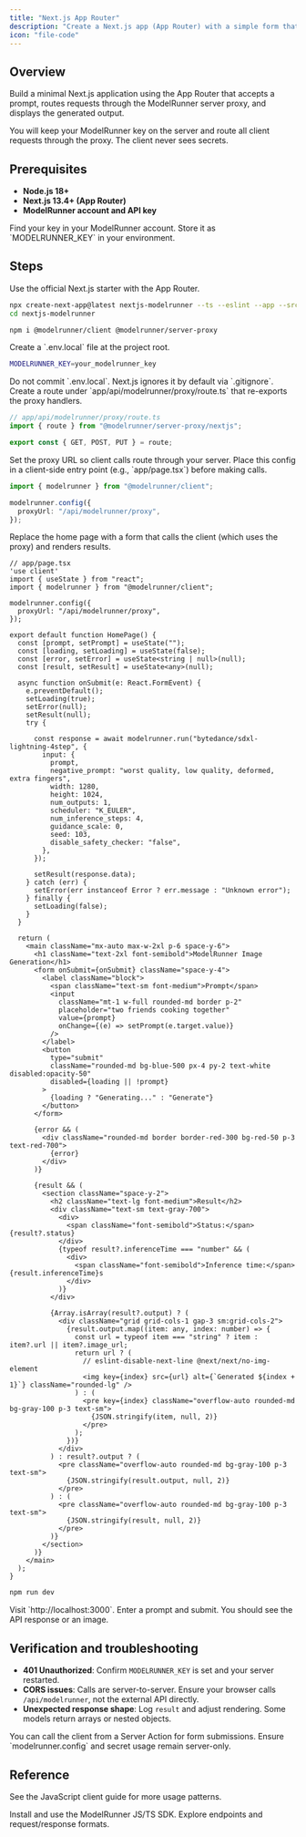 ```yaml
---
title: "Next.js App Router"
description: "Create a Next.js app (App Router) with a simple form that calls a ModelRunner model using the JavaScript client."
icon: "file-code"
---
```


## Overview

Build a minimal Next.js application using the App Router that accepts a prompt, routes requests through the ModelRunner server proxy, and displays the generated output.

<Callout>
You will keep your ModelRunner key on the server and route all client requests through the proxy. The client never sees secrets.
</Callout>

## Prerequisites

- **Node.js 18+**
- **Next.js 13.4+ (App Router)**
- **ModelRunner account and API key**

<Tip>
Find your key in your ModelRunner account. Store it as `MODELRUNNER_KEY` in your environment.
</Tip>

## Steps

<Steps>
  <Step title="Create a Next.js app">
    Use the official Next.js starter with the App Router.

```bash
npx create-next-app@latest nextjs-modelrunner --ts --eslint --app --src-dir --tailwind
cd nextjs-modelrunner
```

  </Step>

  <Step title="Install the ModelRunner client and proxy">

```bash
npm i @modelrunner/client @modelrunner/server-proxy
```

  </Step>

  <Step title="Add environment variable">
    Create a `.env.local` file at the project root.

```bash
MODELRUNNER_KEY=your_modelrunner_key
```

  <Warning>
Do not commit `.env.local`. Next.js ignores it by default via `.gitignore`.
  </Warning>
  </Step>

  <Step title="Add the proxy route (App Router)">
    Create a route under `app/api/modelrunner/proxy/route.ts` that re-exports the proxy handlers.

```ts
// app/api/modelrunner/proxy/route.ts
import { route } from "@modelrunner/server-proxy/nextjs";

export const { GET, POST, PUT } = route;
```

  </Step>
  
  <Step title="Configure the client to use the proxy">
    Set the proxy URL so client calls route through your server. Place this config in a client-side entry point (e.g., `app/page.tsx`) before making calls.

```ts
import { modelrunner } from "@modelrunner/client";

modelrunner.config({
  proxyUrl: "/api/modelrunner/proxy",
});
```

  </Step>

  <Step title="Build the UI: simple prompt form">
    Replace the home page with a form that calls the client (which uses the proxy) and renders results.

```tsx
// app/page.tsx
'use client'
import { useState } from "react";
import { modelrunner } from "@modelrunner/client";

modelrunner.config({
  proxyUrl: "/api/modelrunner/proxy",
});

export default function HomePage() {
  const [prompt, setPrompt] = useState("");
  const [loading, setLoading] = useState(false);
  const [error, setError] = useState<string | null>(null);
  const [result, setResult] = useState<any>(null);

  async function onSubmit(e: React.FormEvent) {
    e.preventDefault();
    setLoading(true);
    setError(null);
    setResult(null);
    try {

      const response = await modelrunner.run("bytedance/sdxl-lightning-4step", {
        input: {
          prompt,
          negative_prompt: "worst quality, low quality, deformed, extra fingers",
          width: 1280,
          height: 1024,
          num_outputs: 1,
          scheduler: "K_EULER",
          num_inference_steps: 4,
          guidance_scale: 0,
          seed: 103,
          disable_safety_checker: "false",
        },
      });

      setResult(response.data);
    } catch (err) {
      setError(err instanceof Error ? err.message : "Unknown error");
    } finally {
      setLoading(false);
    }
  }

  return (
    <main className="mx-auto max-w-2xl p-6 space-y-6">
      <h1 className="text-2xl font-semibold">ModelRunner Image Generation</h1>
      <form onSubmit={onSubmit} className="space-y-4">
        <label className="block">
          <span className="text-sm font-medium">Prompt</span>
          <input
            className="mt-1 w-full rounded-md border p-2"
            placeholder="two friends cooking together"
            value={prompt}
            onChange={(e) => setPrompt(e.target.value)}
          />
        </label>
        <button
          type="submit"
          className="rounded-md bg-blue-500 px-4 py-2 text-white disabled:opacity-50"
          disabled={loading || !prompt}
        >
          {loading ? "Generating..." : "Generate"}
        </button>
      </form>

      {error && (
        <div className="rounded-md border border-red-300 bg-red-50 p-3 text-red-700">
          {error}
        </div>
      )}

      {result && (
        <section className="space-y-2">
          <h2 className="text-lg font-medium">Result</h2>
          <div className="text-sm text-gray-700">
            <div>
              <span className="font-semibold">Status:</span> {result?.status}
            </div>
            {typeof result?.inferenceTime === "number" && (
              <div>
                <span className="font-semibold">Inference time:</span> {result.inferenceTime}s
              </div>
            )}
          </div>

          {Array.isArray(result?.output) ? (
            <div className="grid grid-cols-1 gap-3 sm:grid-cols-2">
              {result.output.map((item: any, index: number) => {
                const url = typeof item === "string" ? item : item?.url || item?.image_url;
                return url ? (
                  // eslint-disable-next-line @next/next/no-img-element
                  <img key={index} src={url} alt={`Generated ${index + 1}`} className="rounded-lg" />
                ) : (
                  <pre key={index} className="overflow-auto rounded-md bg-gray-100 p-3 text-sm">
                    {JSON.stringify(item, null, 2)}
                  </pre>
                );
              })}
            </div>
          ) : result?.output ? (
            <pre className="overflow-auto rounded-md bg-gray-100 p-3 text-sm">
              {JSON.stringify(result.output, null, 2)}
            </pre>
          ) : (
            <pre className="overflow-auto rounded-md bg-gray-100 p-3 text-sm">
              {JSON.stringify(result, null, 2)}
            </pre>
          )}
        </section>
      )}
    </main>
  );
}
```

  </Step>

  <Step title="Run the app">

```bash
npm run dev
```

  <Check>
Visit `http://localhost:3000`. Enter a prompt and submit. You should see the API response or an image.
  </Check>
  </Step>
</Steps>

## Verification and troubleshooting

- **401 Unauthorized**: Confirm `MODELRUNNER_KEY` is set and your server restarted.
- **CORS issues**: Calls are server-to-server. Ensure your browser calls `/api/modelrunner`, not the external API directly.
- **Unexpected response shape**: Log `result` and adjust rendering. Some models return arrays or nested objects.

<AccordionGroup>


<Accordion title="Using server actions instead of API route">
You can call the client from a Server Action for form submissions. Ensure `modelrunner.config` and secret usage remain server-only.
</Accordion>
</AccordionGroup>

## Reference

See the JavaScript client guide for more usage patterns.

<CardGroup cols={2}>
  <Card title="JavaScript Client" icon="square-code" href="/clients/js-client">
    Install and use the ModelRunner JS/TS SDK.
  </Card>
  <Card title="API Reference" icon="terminal" href="/api-reference/introduction">
    Explore endpoints and request/response formats.
  </Card>
</CardGroup>


